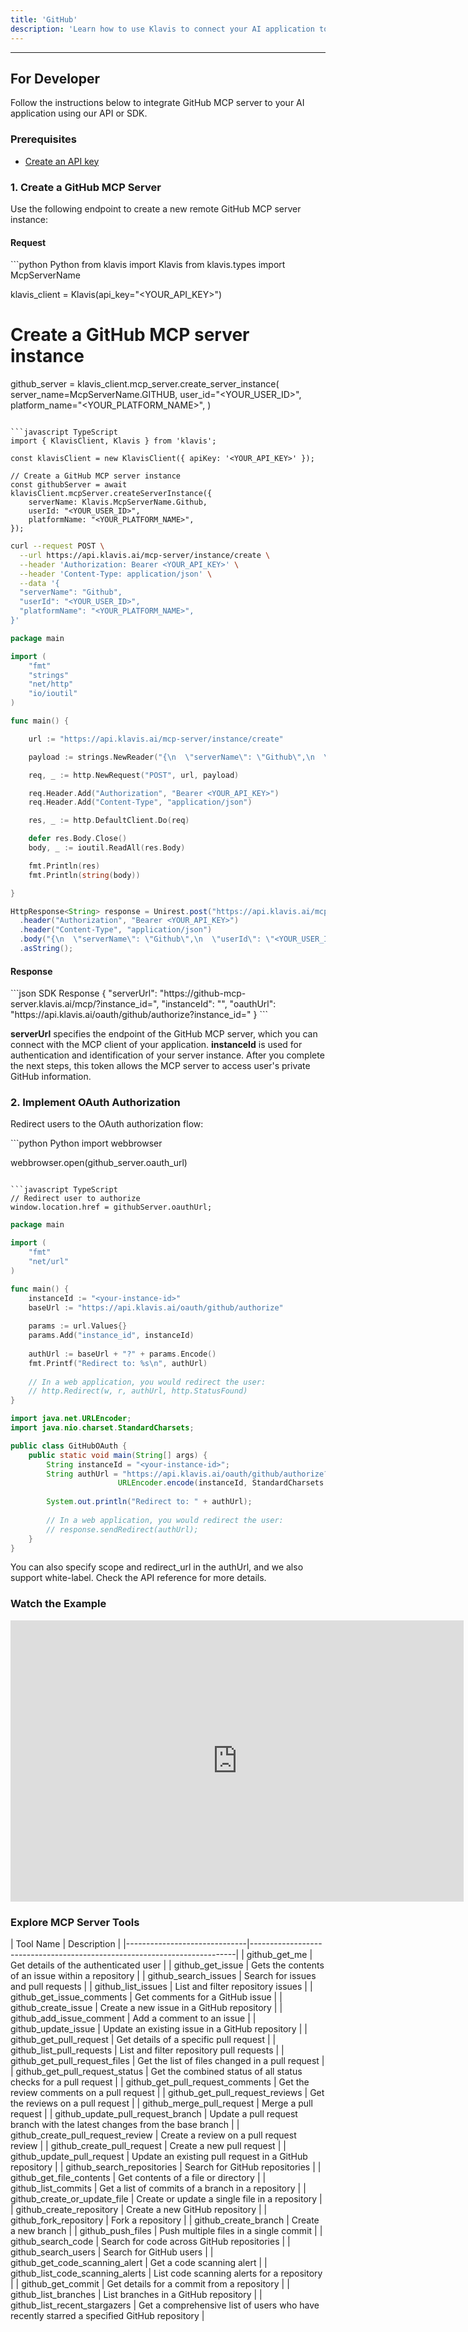 ```yaml
---
title: 'GitHub'
description: 'Learn how to use Klavis to connect your AI application to GitHub MCP Server'
---
```



<NoCodeSnippet />

---

## For Developer

Follow the instructions below to integrate GitHub MCP server to your AI application using our API or SDK.

### Prerequisites

- [Create an API key](https://www.klavis.ai/home/api-keys)

### 1. Create a GitHub MCP Server

Use the following endpoint to create a new remote GitHub MCP server instance:

#### Request
<CodeGroup>
```python Python
from klavis import Klavis
from klavis.types import McpServerName

klavis_client = Klavis(api_key="<YOUR_API_KEY>")

# Create a GitHub MCP server instance
github_server = klavis_client.mcp_server.create_server_instance(
    server_name=McpServerName.GITHUB,
    user_id="<YOUR_USER_ID>",
    platform_name="<YOUR_PLATFORM_NAME>",
)
```

```javascript TypeScript
import { KlavisClient, Klavis } from 'klavis';

const klavisClient = new KlavisClient({ apiKey: '<YOUR_API_KEY>' });

// Create a GitHub MCP server instance
const githubServer = await klavisClient.mcpServer.createServerInstance({
    serverName: Klavis.McpServerName.Github,
    userId: "<YOUR_USER_ID>",
    platformName: "<YOUR_PLATFORM_NAME>",
});
```

```bash cURL
curl --request POST \
  --url https://api.klavis.ai/mcp-server/instance/create \
  --header 'Authorization: Bearer <YOUR_API_KEY>' \
  --header 'Content-Type: application/json' \
  --data '{
  "serverName": "Github",
  "userId": "<YOUR_USER_ID>",
  "platformName": "<YOUR_PLATFORM_NAME>",
}'
```



```go Go
package main

import (
	"fmt"
	"strings"
	"net/http"
	"io/ioutil"
)

func main() {

	url := "https://api.klavis.ai/mcp-server/instance/create"

	payload := strings.NewReader("{\n  \"serverName\": \"Github\",\n  \"userId\": \"<YOUR_USER_ID>\",\n  \"platformName\": \"<YOUR_PLATFORM_NAME>\",\n}")

	req, _ := http.NewRequest("POST", url, payload)

	req.Header.Add("Authorization", "Bearer <YOUR_API_KEY>")
	req.Header.Add("Content-Type", "application/json")

	res, _ := http.DefaultClient.Do(req)

	defer res.Body.Close()
	body, _ := ioutil.ReadAll(res.Body)

	fmt.Println(res)
	fmt.Println(string(body))

}
```

```java Java
HttpResponse<String> response = Unirest.post("https://api.klavis.ai/mcp-server/instance/create")
  .header("Authorization", "Bearer <YOUR_API_KEY>")
  .header("Content-Type", "application/json")
  .body("{\n  \"serverName\": \"Github\",\n  \"userId\": \"<YOUR_USER_ID>\",\n  \"platformName\": \"<YOUR_PLATFORM_NAME>\",\n}")
  .asString();
```
</CodeGroup>

#### Response
<CodeGroup>
```json SDK Response
{
  "serverUrl": "https://github-mcp-server.klavis.ai/mcp/?instance_id=<instance-id>",
  "instanceId": "<instance-id>",
  "oauthUrl": "https://api.klavis.ai/oauth/github/authorize?instance_id=<instance-id>"
}
```
</CodeGroup>


<Check> **serverUrl** specifies the endpoint of the GitHub MCP server, which you can connect with the MCP client of your application.</Check>
<Note> **instanceId** is used for authentication and identification of your server instance. After you complete the next steps, this token allows the MCP server to access user's private GitHub information.</Note>


### 2. Implement OAuth Authorization

Redirect users to the OAuth authorization flow:

<CodeGroup>
```python Python
import webbrowser

webbrowser.open(github_server.oauth_url)
```

```javascript TypeScript
// Redirect user to authorize
window.location.href = githubServer.oauthUrl;
```



```go Go
package main

import (
    "fmt"
    "net/url"
)

func main() {
    instanceId := "<your-instance-id>"
    baseUrl := "https://api.klavis.ai/oauth/github/authorize"
    
    params := url.Values{}
    params.Add("instance_id", instanceId)
    
    authUrl := baseUrl + "?" + params.Encode()
    fmt.Printf("Redirect to: %s\n", authUrl)
    
    // In a web application, you would redirect the user:
    // http.Redirect(w, r, authUrl, http.StatusFound)
}
```

```java Java
import java.net.URLEncoder;
import java.nio.charset.StandardCharsets;

public class GitHubOAuth {
    public static void main(String[] args) {
        String instanceId = "<your-instance-id>";
        String authUrl = "https://api.klavis.ai/oauth/github/authorize?instance_id=" + 
                        URLEncoder.encode(instanceId, StandardCharsets.UTF_8);
        
        System.out.println("Redirect to: " + authUrl);
        
        // In a web application, you would redirect the user:
        // response.sendRedirect(authUrl);
    }
}
```


</CodeGroup>

<Tip>
You can also specify scope and redirect_url in the authUrl, and we also support white-label. Check the API reference for more details.
</Tip>

### Watch the Example
<iframe
  width="725"
  height="450"
  src="https://www.youtube.com/embed/K7NnYbEhmyM"
  title="YouTube video player"
  frameBorder="0"
  allow="accelerometer; autoplay; clipboard-write; encrypted-media; gyroscope; picture-in-picture; web-share"
  allowFullScreen
></iframe>

### Explore MCP Server Tools

<Accordion title="Tools Information">
| Tool Name                    | Description                                                              |
|------------------------------|--------------------------------------------------------------------------|
| github_get_me                       | Get details of the authenticated user                                    |
| github_get_issue                    | Gets the contents of an issue within a repository                        |
| github_search_issues                | Search for issues and pull requests                                      |
| github_list_issues                  | List and filter repository issues                                        |
| github_get_issue_comments           | Get comments for a GitHub issue                                          |
| github_create_issue                 | Create a new issue in a GitHub repository                                |
| github_add_issue_comment            | Add a comment to an issue                                                |
| github_update_issue                 | Update an existing issue in a GitHub repository                          |
| github_get_pull_request             | Get details of a specific pull request                                   |
| github_list_pull_requests           | List and filter repository pull requests                                 |
| github_get_pull_request_files       | Get the list of files changed in a pull request                          |
| github_get_pull_request_status      | Get the combined status of all status checks for a pull request          |
| github_get_pull_request_comments    | Get the review comments on a pull request                                |
| github_get_pull_request_reviews     | Get the reviews on a pull request                                        |
| github_merge_pull_request           | Merge a pull request                                                     |
| github_update_pull_request_branch   | Update a pull request branch with the latest changes from the base branch |
| github_create_pull_request_review   | Create a review on a pull request review                                 |
| github_create_pull_request          | Create a new pull request                                                |
| github_update_pull_request          | Update an existing pull request in a GitHub repository                    |
| github_search_repositories          | Search for GitHub repositories                                           |
| github_get_file_contents            | Get contents of a file or directory                                      |
| github_list_commits                 | Get a list of commits of a branch in a repository                        |
| github_create_or_update_file        | Create or update a single file in a repository                           |
| github_create_repository            | Create a new GitHub repository                                           |
| github_fork_repository              | Fork a repository                                                        |
| github_create_branch                | Create a new branch                                                      |
| github_push_files                   | Push multiple files in a single commit                                   |
| github_search_code                  | Search for code across GitHub repositories                               |
| github_search_users                 | Search for GitHub users                                                  |
| github_get_code_scanning_alert      | Get a code scanning alert                                               |
| github_list_code_scanning_alerts    | List code scanning alerts for a repository                               |
| github_get_commit                   | Get details for a commit from a repository                               |
| github_list_branches                | List branches in a GitHub repository                                     |
| github_list_recent_stargazers       | Get a comprehensive list of users who have recently starred a specified GitHub repository |
</Accordion>
